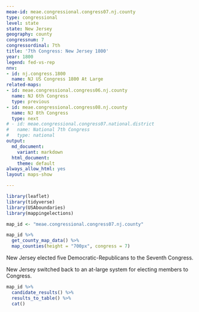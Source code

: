 ```yaml
---
meae-id: meae.congressional.congress07.nj.county
type: congressional
level: state
state: New Jersey
geography: county
congressnum: 7
congressordinal: 7th
title: '7th Congress: New Jersey 1800'
year: 1800
legend: fed-vs-rep
nnv:
- id: nj.congress.1800
  name: NJ US Congress 1800 At Large
related-maps:
- id: meae.congressional.congress06.nj.county
  name: NJ 6th Congress
  type: previous
- id: meae.congressional.congress08.nj.county
  name: NJ 8th Congress
  type: next
# - id: meae.congressional.congress07.national.district
#   name: National 7th Congress
#   type: national
output:
  md_document:
    variant: markdown
  html_document:
    theme: default
always_allow_html: yes
layout: maps-show

---
```


```r
library(leaflet)
library(tidyverse)
library(USAboundaries)
library(mappingelections)

map_id <- "meae.congressional.congress07.nj.county"
```

<div class="map">

```r
map_id %>%
  get_county_map_data() %>%
  map_counties(height = "700px", congress = 7)
```

</div>

New Jersey elected five Democratic-Republicans to the Seventh Congress.

New Jersey switched back to an at-large system for electing members to Congress.

<div class="results-table">

```r
map_id %>%
  candidate_results() %>%
  results_to_table() %>%
  cat()
```

</div>
